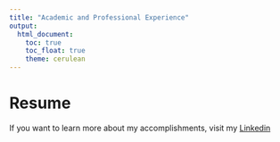 ```yaml
---
title: "Academic and Professional Experience"
output: 
  html_document:
    toc: true
    toc_float: true
    theme: cerulean
---
```


# Resume

If you want to learn more about my accomplishments, visit my [Linkedin](www.linkedin.com/in/kimberly-palaguachi-lopez2024)


